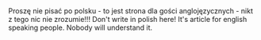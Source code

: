 <article id="11557789" title=Talk:Sochaczew>
	<talkpage id="11557789" title="Talk:Sochaczew">
{{WikiProject Poland|class=stub|importance=low}}


Proszę nie pisać po polsku - to jest strona dla gości anglojęzycznych - nikt z tego nic nie zrozumie!!!
Don't write in polish here! It's article for english speaking people. Nobody will understand it.
	</talkpage>
</article>